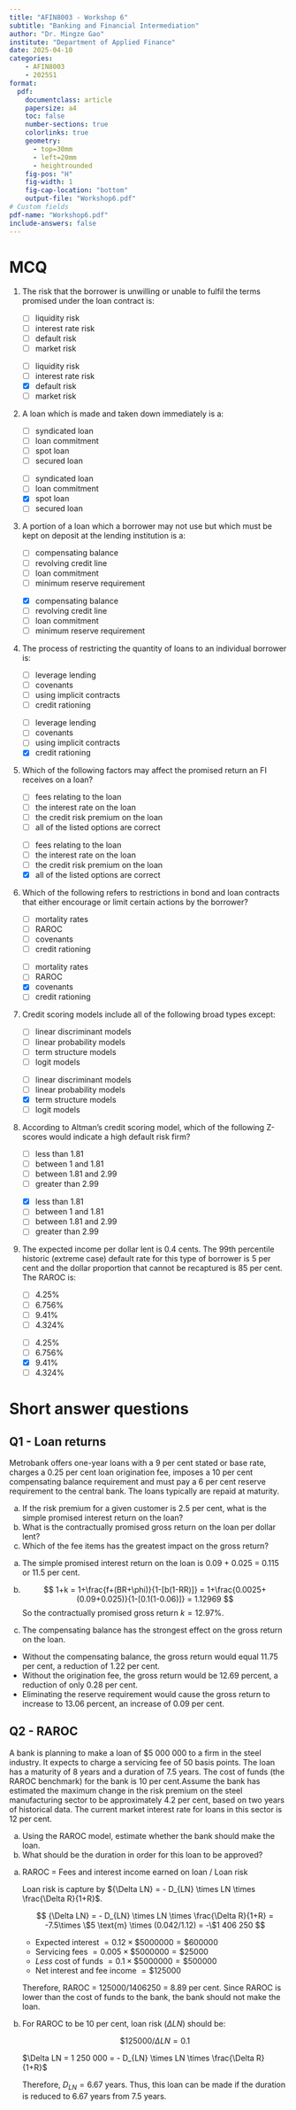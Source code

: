 ```yaml
---
title: "AFIN8003 - Workshop 6"
subtitle: "Banking and Financial Intermediation"
author: "Dr. Mingze Gao"
institute: "Department of Applied Finance"
date: 2025-04-10
categories:
    - AFIN8003
    - 2025S1
format: 
  pdf:
    documentclass: article
    papersize: a4
    toc: false
    number-sections: true
    colorlinks: true
    geometry:
      - top=30mm
      - left=20mm
      - heightrounded
    fig-pos: "H"
    fig-width: 1
    fig-cap-location: "bottom"
    output-file: "Workshop6.pdf"
# Custom fields
pdf-name: "Workshop6.pdf"
include-answers: false
---
```


# MCQ

1. The risk that the borrower is unwilling or unable to fulfil the terms promised under the loan contract is:

   ::: {.content-hidden when-meta="include-answers"}
   - [ ] liquidity risk
   - [ ] interest rate risk
   - [ ] default risk
   - [ ] market risk
   :::
   ::: {.content-hidden unless-meta="include-answers"}
   - [ ] liquidity risk
   - [ ] interest rate risk
   - [x] default risk
   - [ ] market risk
   :::

2. A loan which is made and taken down immediately is a:

   ::: {.content-hidden when-meta="include-answers"}
   - [ ] syndicated loan
   - [ ] loan commitment
   - [ ] spot loan
   - [ ] secured loan
   :::
   ::: {.content-hidden unless-meta="include-answers"}
   - [ ] syndicated loan
   - [ ] loan commitment
   - [x] spot loan
   - [ ] secured loan
   :::

3. A portion of a loan which a borrower may not use but which must be kept on deposit at the lending institution is a:

   ::: {.content-hidden when-meta="include-answers"}
   - [ ] compensating balance
   - [ ] revolving credit line
   - [ ] loan commitment
   - [ ] minimum reserve requirement
   :::
   ::: {.content-hidden unless-meta="include-answers"}
   - [x] compensating balance
   - [ ] revolving credit line
   - [ ] loan commitment
   - [ ] minimum reserve requirement
   :::

4. The process of restricting the quantity of loans to an individual borrower is:

   ::: {.content-hidden when-meta="include-answers"}
   - [ ] leverage lending
   - [ ] covenants
   - [ ] using implicit contracts
   - [ ] credit rationing
   :::
   ::: {.content-hidden unless-meta="include-answers"}
   - [ ] leverage lending
   - [ ] covenants
   - [ ] using implicit contracts
   - [x] credit rationing
   :::

6. Which of the following factors may affect the promised return an FI receives on a loan?

   ::: {.content-hidden when-meta="include-answers"}
   - [ ] fees relating to the loan
   - [ ] the interest rate on the loan
   - [ ] the credit risk premium on the loan
   - [ ] all of the listed options are correct
   :::
   ::: {.content-hidden unless-meta="include-answers"}
   - [ ] fees relating to the loan
   - [ ] the interest rate on the loan
   - [ ] the credit risk premium on the loan
   - [x] all of the listed options are correct
   :::

7. Which of the following refers to restrictions in bond and loan contracts that either encourage or limit certain actions by the borrower?

   ::: {.content-hidden when-meta="include-answers"}
   - [ ] mortality rates
   - [ ] RAROC
   - [ ] covenants
   - [ ] credit rationing
   :::
   ::: {.content-hidden unless-meta="include-answers"}
   - [ ] mortality rates
   - [ ] RAROC
   - [x] covenants
   - [ ] credit rationing
   :::


8. Credit scoring models include all of the following broad types except:

   ::: {.content-hidden when-meta="include-answers"}
   - [ ] linear discriminant models
   - [ ] linear probability models
   - [ ] term structure models
   - [ ] logit models
   :::
   ::: {.content-hidden unless-meta="include-answers"}
   - [ ] linear discriminant models
   - [ ] linear probability models
   - [x] term structure models
   - [ ] logit models
   :::

9. According to Altman's credit scoring model, which of the following Z-scores would indicate a high default risk firm? 

   ::: {.content-hidden when-meta="include-answers"}
   - [ ] less than 1.81
   - [ ] between 1 and 1.81
   - [ ] between 1.81 and 2.99
   - [ ] greater than 2.99
   :::
   ::: {.content-hidden unless-meta="include-answers"}
   - [x] less than 1.81
   - [ ] between 1 and 1.81
   - [ ] between 1.81 and 2.99
   - [ ] greater than 2.99
   :::

10. The expected income per dollar lent is 0.4 cents. The 99th percentile historic (extreme case) default rate for this type of borrower is 5 per cent and the dollar proportion that cannot be recaptured is 85 per cent. The RAROC is:

    ::: {.content-hidden when-meta="include-answers"}
    - [ ] 4.25%
    - [ ] 6.756%
    - [ ] 9.41%
    - [ ] 4.324%
    :::
    ::: {.content-hidden unless-meta="include-answers"}
    - [ ] 4.25%
    - [ ] 6.756%
    - [x] 9.41%
    - [ ] 4.324%
    :::

# Short answer questions

## Q1 - Loan returns

Metrobank offers one-year loans with a 9 per cent stated or base rate, charges a 0.25 per cent loan origination fee, imposes a 10 per cent compensating balance requirement and must pay a 6 per cent reserve requirement to the central bank. The loans typically are repaid at maturity.

(a) If the risk premium for a given customer is 2.5 per cent, what is the simple promised interest return on the loan?
(b) What is the contractually promised gross return on the loan per dollar lent?
(c) Which of the fee items has the greatest impact on the gross return?

::: {.content-hidden unless-meta="include-answers"}
::: {.callout-tip title="Example answer"}
(a)
The simple promised interest return on the loan is 0.09 + 0.025 = 0.115 or 11.5 per cent.

(b)
$$
1+k = 1+\frac{f+(BR+\phi)}{1-[b(1-RR)]} = 1+\frac{0.0025+(0.09+0.025)}{1-[0.1(1-0.06)]} = 1.12969
$$
So the contractually promised gross return $k=12.97\%$.

(c)
The compensating balance has the strongest effect on the gross return on the loan. 
- Without the compensating balance, the gross return would equal 11.75 per cent, a reduction of 1.22 per cent. 
- Without the origination fee, the gross return would be 12.69 percent, a reduction of only 0.28 per cent. 
- Eliminating the reserve requirement would cause the gross return to increase to 13.06 percent, an increase of 0.09 per cent.
:::
:::

## Q2 - RAROC

A bank is planning to make a loan of $5 000 000 to a firm in the steel industry. It expects to charge a servicing fee of 50 basis points. The loan has a maturity of 8 years and a duration of 7.5 years. The cost of funds (the RAROC benchmark) for the bank is 10 per cent.Assume the bank has estimated the maximum change in the risk premium on the steel manufacturing sector to be approximately 4.2 per cent, based on two years of historical data. The current market interest rate for loans in this sector is 12 per cent.

(a) Using the RAROC model, estimate whether the bank should make the loan.
(b) What should be the duration in order for this loan to be approved?


::: {.content-hidden unless-meta="include-answers"}
::: {.callout-tip title="Example answer"}
(a)
    RAROC = Fees and interest income earned on loan / Loan risk

    Loan risk is capture by ${\Delta LN} = - D_{LN} \times LN \times \frac{\Delta R}{1+R}$.

    $$
    {\Delta LN} = - D_{LN} \times LN \times \frac{\Delta R}{1+R} = -7.5\times \$5 \text{m} \times (0.042/1.12) = -\$1 406 250
    $$

    - Expected interest $=0.12\times \$5 000 000 = \$600 000$
    - Servicing fees $=0.005\times \$5 000 000 = \$25 000$
    - _Less_ cost of funds $=0.1\times \$5 000 000 = \$500 000$
    - Net interest and fee income $=\$125 000$

    Therefore, RAROC = 125000/1406250 = 8.89 per cent. Since RAROC is lower than the cost of funds to the bank, the bank should not make the loan.

(b)

   For RAROC to be 10 per cent, loan risk ($\Delta LN$) should be:

   $$
    \$125 000 / \Delta LN = 0.1
   $$

   $\Delta LN = 1 250 000 = - D_{LN} \times LN \times \frac{\Delta R}{1+R}$

   Therefore, $D_{LN}=6.67$ years. Thus, this loan can be made if the duration is reduced to 6.67 years from 7.5 years.

:::
:::
